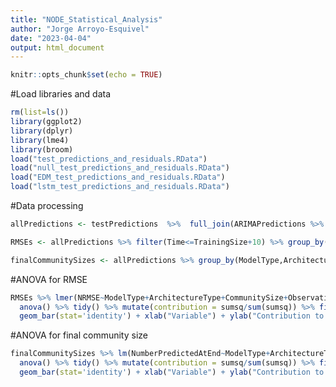 ```yaml
---
title: "NODE_Statistical_Analysis"
author: "Jorge Arroyo-Esquivel"
date: "2023-04-04"
output: html_document
---
```


```r
knitr::opts_chunk$set(echo = TRUE)
```


#Load libraries and data
```r
rm(list=ls())
library(ggplot2)
library(dplyr)
library(lme4)
library(broom)
load("test_predictions_and_residuals.RData")
load("null_test_predictions_and_residuals.RData")
load("EDM_test_predictions_and_residuals.RData")
load("lstm_test_predictions_and_residuals.RData")
```

#Data processing
```r
allPredictions <- testPredictions  %>%  full_join(ARIMAPredictions %>% mutate(ModelType = "Time Agnostic",ArchitectureType = "ARIMA",RepNumber = 1)) %>% full_join(LSTMPredictions %>% mutate(ModelType = "Time Agnostic",ArchitectureType = "LSTM",RepNumber = 1)) %>% full_join(EDMPredictions %>% mutate(ModelType = "Time Agnostic",ArchitectureType = "EDM",RepNumber = 1))%>% filter(TrainingSize<100)

RMSEs <- allPredictions %>% filter(Time<=TrainingSize+10) %>% group_by(ModelType,ArchitectureType,CommunitySize,ObservationError,TrainingSize,TimeSeriesID,Time,PopID) %>% summarise(MeanLogDensity = mean(LogDensity),RealValue = mean(RealValue),Residuals = RealValue-MeanLogDensity) %>% group_by(ModelType,ArchitectureType,CommunitySize,ObservationError,TrainingSize,TimeSeriesID) %>%  summarise(RMSE = sqrt(sum(Residuals^2)),NRMSE = RMSE/(max(RealValue)-min(RealValue)))

finalCommunitySizes <- allPredictions %>% group_by(ModelType,ArchitectureType,CommunitySize,ObservationError,TrainingSize,TimeSeriesID,PopID,Time) %>% summarise(MeanLogDensity = mean(LogDensity),RealValue = mean(RealValue)) %>%  group_by(ModelType,ArchitectureType,CommunitySize,ObservationError,TrainingSize,TimeSeriesID,PopID) %>% summarise(PredictedatEnd = last(MeanLogDensity)>0,atEnd = last(RealValue)>0) %>% group_by(ModelType,ArchitectureType,CommunitySize,ObservationError,TrainingSize,TimeSeriesID) %>% summarise(NumberPredictedAtEnd = sum(PredictedatEnd), NumberAtEnd = sum(atEnd), Factor = NumberPredictedAtEnd/NumberAtEnd)
```
#ANOVA for RMSE
```r
RMSEs %>% lmer(NRMSE~ModelType+ArchitectureType+CommunitySize+ObservationError+TrainingSize+(1|TimeSeriesID), data = .) %>% 
  anova() %>% tidy() %>% mutate(contribution = sumsq/sum(sumsq)) %>% filter(term != "Residuals") %>% ggplot(aes(reorder(term,contribution),contribution* 100,fill=term)) +
  geom_bar(stat='identity') + xlab("Variable") + ylab("Contribution to variation (%)") + theme_bw() +labs(fill = "Term") + theme(text=element_text(size=20))
```

#ANOVA for final community size
```r
finalCommunitySizes %>% lm(NumberPredictedAtEnd~ModelType+ArchitectureType+CommunitySize+ObservationError+TrainingSize+(1|TimeSeriesID), data = .) %>% 
  anova() %>% tidy() %>% mutate(contribution = sumsq/sum(sumsq)) %>% filter(term != "Residuals") %>% ggplot(aes(reorder(term,contribution),contribution* 100,fill=term)) +
  geom_bar(stat='identity') + xlab("Variable") + ylab("Contribution to variation (%)") + theme_bw() + ylim(0,55)+labs(fill = "Term") + theme(text=element_text(size=20))
```


